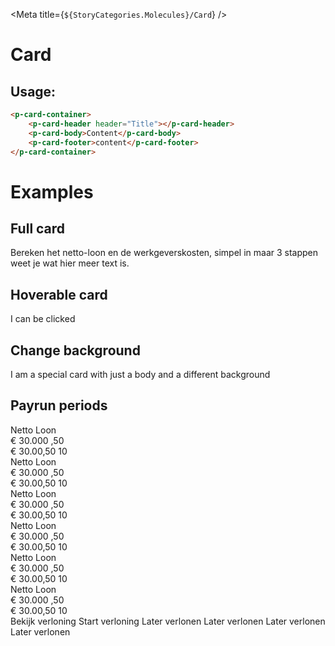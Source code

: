 
<Meta title={`${StoryCategories.Molecules}/Card`} />

# Card

## Usage:

```html
<p-card-container>
    <p-card-header header="Title"></p-card-header>
    <p-card-body>Content</p-card-body>
    <p-card-footer>content</p-card-footer>
</p-card-container>
```

# Examples

## Full card

<Canvas>
    <div class="flex w-1/2">
        <p-card-container>
            <p-card-header header="Header">
                <p-button
                    icon-only
                    icon="pencil"
                    chevron
                    variant="secondary"
                    size="small"
                ></p-button>
            </p-card-header>
            <p-card-body>
                Bereken het netto-loon en de werkgeverskosten, simpel in maar 3
                stappen weet je wat hier meer text is.
            </p-card-body>
        </p-card-container>
    </div>
</Canvas>

## Hoverable card

<Canvas>
    <div class="flex w-1/2">
        <p-card-container hoverable>
            <p-card-header header="Header" arrow></p-card-header>
            <p-card-body>I can be clicked</p-card-body>
        </p-card-container>
    </div>
</Canvas>

## Change background

<Canvas>
    <div class="flex w-1/2">
        <p-card-container class="bg-storm-light">
            <p-card-body class="text-white font-bold h-24 flex items-center justify-center">
                I am a special card with just a body and a different background
            </p-card-body>
        </p-card-container>
    </div>
</Canvas>

## Payrun periods

<Canvas>
    <div class="grid grid-cols-3 gap-4 bg-mystic py-12 px-4">
        <p-card-container hoverable>
            <p-card-header header="Januari" arrow>
                <p-icon
                    class="ml-auto"
                    slot="suffix"
                    size="sm"
                    variant="checkmark"
                />
            </p-card-header>
            <p-card-body class="flex flex-col h-28">
                <span class="text-sky-dark uppercase text-xs font-bold">
                    Netto Loon
                </span>
                <div class="flex text-3xl">
                    <span class="text-storm-light mr-1">&euro;</span>
                    <span class="font-bold">30.000</span>
                    <span class="text-storm-light text-xl font-bold mt-[0.1rem]">
                        ,50
                    </span>
                </div>
                <div class="flex items-center place-content-between text-storm-light text-sm mt-auto">
                    <span>&euro; 30.00,50</span>
                    <span class="flex items-center">
                        <p-icon
                            class="mr-1 text-storm-vague"
                            variant="person"
                        />
                        10
                    </span>
                </div>
            </p-card-body>
        </p-card-container>
        <p-card-container hoverable>
            <p-card-header header="Februari" arrow>
                <p-icon
                    class="ml-auto"
                    slot="suffix"
                    size="sm"
                    variant="checkmark"
                />
            </p-card-header>
            <p-card-body class="flex flex-col h-28">
                <span class="text-sky-dark uppercase text-xs font-bold">
                    Netto Loon
                </span>
                <div class="flex text-3xl">
                    <span class="text-storm-light mr-1">&euro;</span>
                    <span class="font-bold">30.000</span>
                    <span class="text-storm-light text-xl font-bold mt-[0.1rem]">
                        ,50
                    </span>
                </div>
                <div class="flex items-center place-content-between text-storm-light text-sm mt-auto">
                    <span>&euro; 30.00,50</span>
                    <span class="flex items-center">
                        <p-icon
                            class="mr-1 text-storm-vague"
                            variant="person"
                        />
                        10
                    </span>
                </div>
            </p-card-body>
        </p-card-container>
        <p-card-container hoverable>
            <p-card-header header="Maart" arrow>
                <p-icon
                    class="ml-auto"
                    slot="suffix"
                    size="sm"
                    variant="checkmark"
                />
            </p-card-header>
            <p-card-body class="flex flex-col h-28">
                <span class="text-sky-dark uppercase text-xs font-bold">
                    Netto Loon
                </span>
                <div class="flex text-3xl">
                    <span class="text-storm-light mr-1">&euro;</span>
                    <span class="font-bold">30.000</span>
                    <span class="text-storm-light text-xl font-bold mt-[0.1rem]">
                        ,50
                    </span>
                </div>
                <div class="flex items-center place-content-between text-storm-light text-sm mt-auto">
                    <span>&euro; 30.00,50</span>
                    <span class="flex items-center">
                        <p-icon
                            class="mr-1 text-storm-vague"
                            variant="person"
                        />
                        10
                    </span>
                </div>
            </p-card-body>
        </p-card-container>
        <p-card-container hoverable>
            <p-card-header header="April" arrow>
                <p-icon
                    class="ml-auto"
                    slot="suffix"
                    size="sm"
                    variant="checkmark"
                />
            </p-card-header>
            <p-card-body class="flex flex-col h-28">
                <span class="text-sky-dark uppercase text-xs font-bold">
                    Netto Loon
                </span>
                <div class="flex text-3xl">
                    <span class="text-storm-light mr-1">&euro;</span>
                    <span class="font-bold">30.000</span>
                    <span class="text-storm-light text-xl font-bold mt-[0.1rem]">
                        ,50
                    </span>
                </div>
                <div class="flex items-center place-content-between text-storm-light text-sm mt-auto">
                    <span>&euro; 30.00,50</span>
                    <span class="flex items-center">
                        <p-icon
                            class="mr-1 text-storm-vague"
                            variant="person"
                        />
                        10
                    </span>
                </div>
            </p-card-body>
        </p-card-container>
        <p-card-container hoverable>
            <p-card-header header="Mei" arrow>
                <p-icon
                    class="ml-auto"
                    slot="suffix"
                    size="sm"
                    variant="checkmark"
                />
            </p-card-header>
            <p-card-body class="flex flex-col h-28">
                <span class="text-sky-dark uppercase text-xs font-bold">
                    Netto Loon
                </span>
                <div class="flex text-3xl">
                    <span class="text-storm-light mr-1">&euro;</span>
                    <span class="font-bold">30.000</span>
                    <span class="text-storm-light text-xl font-bold mt-[0.1rem]">
                        ,50
                    </span>
                </div>
                <div class="flex items-center place-content-between text-storm-light text-sm mt-auto">
                    <span>&euro; 30.00,50</span>
                    <span class="flex items-center">
                        <p-icon
                            class="mr-1 text-storm-vague"
                            variant="person"
                        />
                        10
                    </span>
                </div>
            </p-card-body>
        </p-card-container>
        <p-card-container hoverable>
            <p-card-header header="Juni" arrow>
                <p-icon
                    class="ml-auto"
                    slot="suffix"
                    size="sm"
                    variant="checkmark"
                />
            </p-card-header>
            <p-card-body class="flex flex-col h-28">
                <span class="text-sky-dark uppercase text-xs font-bold">
                    Netto Loon
                </span>
                <div class="flex text-3xl">
                    <span class="text-storm-light mr-1">&euro;</span>
                    <span class="font-bold">30.000</span>
                    <span class="text-storm-light text-xl font-bold mt-[0.1rem]">
                        ,50
                    </span>
                </div>
                <div class="flex items-center place-content-between text-storm-light text-sm mt-auto">
                    <span>&euro; 30.00,50</span>
                    <span class="flex items-center">
                        <p-icon
                            class="mr-1 text-storm-vague"
                            variant="person"
                        />
                        10
                    </span>
                </div>
            </p-card-body>
        </p-card-container>
        <p-card-container hoverable>
            <p-card-header header="Juli" arrow></p-card-header>
            <p-card-body class="flex items-center justify-center h-28">
                <p-button size="small">Bekijk verloning</p-button>
            </p-card-body>
        </p-card-container>
        <p-card-container hoverable>
            <p-card-header header="Augustus" arrow></p-card-header>
            <p-card-body class="flex items-center justify-center h-28">
                <p-button size="small">Start verloning</p-button>
            </p-card-body>
        </p-card-container>
        <p-card-container
            class="bg-transparent text-storm-light border border-mystic-dark"
            shadow={false}
        >
            <p-card-header
                header="September"
                class="text-storm-vague"
            ></p-card-header>
            <p-card-body class="flex items-center justify-center h-28 text-sm font-semibold text-storm-vague">
                Later verlonen
            </p-card-body>
        </p-card-container>
        <p-card-container
            class="bg-transparent text-storm-light border border-mystic-dark"
            shadow={false}
        >
            <p-card-header
                header="Oktober"
                class="text-storm-vague"
            ></p-card-header>
            <p-card-body class="flex items-center justify-center h-28 text-sm font-semibold text-storm-vague">
                Later verlonen
            </p-card-body>
        </p-card-container>
        <p-card-container
            class="bg-transparent text-storm-light border border-mystic-dark"
            shadow={false}
        >
            <p-card-header
                header="November"
                class="text-storm-vague"
            ></p-card-header>
            <p-card-body class="flex items-center justify-center h-28 text-sm font-semibold text-storm-vague">
                Later verlonen
            </p-card-body>
        </p-card-container>
        <p-card-container
            class="bg-transparent text-storm-light border border-mystic-dark"
            shadow={false}
        >
            <p-card-header
                header="December"
                class="text-storm-vague"
            ></p-card-header>
            <p-card-body class="flex items-center justify-center h-28 text-sm font-semibold text-storm-vague">
                Later verlonen
            </p-card-body>
        </p-card-container>
    </div>
</Canvas>

